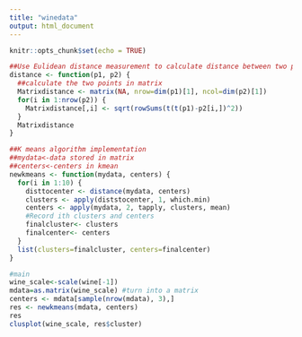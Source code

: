 ```yaml
---
title: "winedata"
output: html_document
---
```


```r
knitr::opts_chunk$set(echo = TRUE)
```

```r
##Use Eulidean distance measurement to calculate distance between two points
distance <- function(p1, p2) {
  ##calculate the two points in matrix
  Matrixdistance <- matrix(NA, nrow=dim(p1)[1], ncol=dim(p2)[1])
  for(i in 1:nrow(p2)) {
    Matrixdistance[,i] <- sqrt(rowSums(t(t(p1)-p2[i,])^2))
  }
  Matrixdistance
}
```


```r
##K means algorithm implementation
##mydata<-data stored in matrix
##centers<-centers in kmean
newkmeans <- function(mydata, centers) {
  for(i in 1:10) {
    disttocenter <- distance(mydata, centers)
    clusters <- apply(diststocenter, 1, which.min)
    centers <- apply(mydata, 2, tapply, clusters, mean)
    #Record ith clusters and centers
    finalcluster<- clusters
    finalcenter<- centers
  }
  list(clusters=finalcluster, centers=finalcenter)
}

```

```r
#main
wine_scale<-scale(wine[-1])
mdata=as.matrix(wine_scale) #turn into a matrix
centers <- mdata[sample(nrow(mdata), 3),] 
res <- newkmeans(mdata, centers)
res
clusplot(wine_scale, res$cluster)
```

